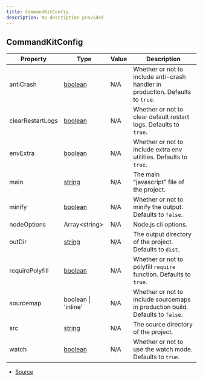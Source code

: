 ```yaml
---
title: CommandKitConfig
description: No description provided
---
```


## CommandKitConfig

| Property         | Type                                                                                                | Value | Description                                                                     |
| ---------------- | --------------------------------------------------------------------------------------------------- | ----- | ------------------------------------------------------------------------------- |
| antiCrash        | [boolean](https://developer.mozilla.org/en-US/docs/Web/JavaScript/Reference/Global_Objects/Boolean) | N/A   | Whether or not to include anti-crash handler in production. Defaults to `true`. |
| clearRestartLogs | [boolean](https://developer.mozilla.org/en-US/docs/Web/JavaScript/Reference/Global_Objects/Boolean) | N/A   | Whether or not to clear default restart logs. Defaults to `true`.               |
| envExtra         | [boolean](https://developer.mozilla.org/en-US/docs/Web/JavaScript/Reference/Global_Objects/Boolean) | N/A   | Whether or not to include extra env utilities. Defaults to `true`.              |
| main             | [string](https://developer.mozilla.org/en-US/docs/Web/JavaScript/Reference/Global_Objects/String)   | N/A   | The main "javascript" file of the project.                                      |
| minify           | [boolean](https://developer.mozilla.org/en-US/docs/Web/JavaScript/Reference/Global_Objects/Boolean) | N/A   | Whether or not to minify the output. Defaults to `false`.                       |
| nodeOptions      | Array\<string>                                                                                      | N/A   | Node.js cli options.                                                            |
| outDir           | [string](https://developer.mozilla.org/en-US/docs/Web/JavaScript/Reference/Global_Objects/String)   | N/A   | The output directory of the project. Defaults to `dist`.                        |
| requirePolyfill  | [boolean](https://developer.mozilla.org/en-US/docs/Web/JavaScript/Reference/Global_Objects/Boolean) | N/A   | Whether or not to polyfill `require` function. Defaults to `true`.              |
| sourcemap        | boolean \| 'inline'                                                                                 | N/A   | Whether or not to include sourcemaps in production build. Defaults to `false`.  |
| src              | [string](https://developer.mozilla.org/en-US/docs/Web/JavaScript/Reference/Global_Objects/String)   | N/A   | The source directory of the project.                                            |
| watch            | [boolean](https://developer.mozilla.org/en-US/docs/Web/JavaScript/Reference/Global_Objects/Boolean) | N/A   | Whether or not to use the watch mode. Defaults to `true`.                       |

- [Source](https://github.com/underctrl-io/commandkit/blob/fe9b9d88f8541b4758cc813e8505d26748e6e5bd/packages/commandkit/src/config.ts#L1)
